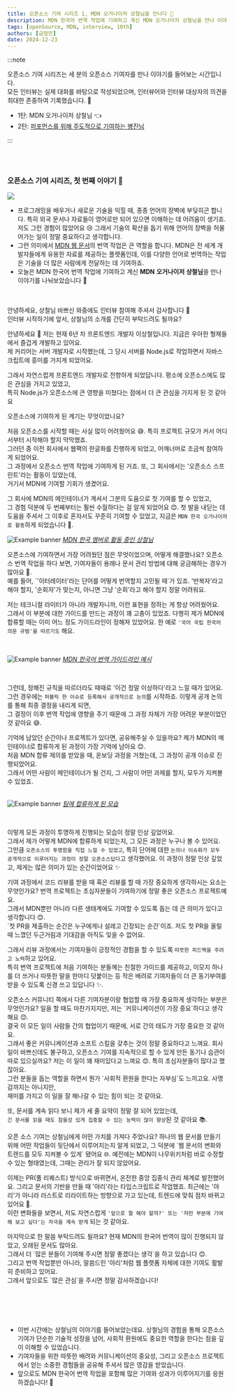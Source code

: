 ```yaml
---
title: 오픈소스 기여 시리즈 1, MDN 오거나이저 상철님을 만나다 🚀
description: MDN 한국어 번역 작업에 기여하고 계신 MDN 오거나이저 상철님을 만나 이야기를 나눠보았습니다 🥳
tags: [openSource, MDN, interview, 10th]
authors: [금정민]
date: 2024-12-23
---
```



:::note

오픈소스 기여 시리즈는 세 분의 오픈소스 기여자를 만나 이야기를 들어보는 시간입니다.<br/>
모든 인터뷰는 실제 대화를 바탕으로 작성되었으며, 인터뷰어와 인터뷰 대상자의 의견을 최대한 존중하여 기록했습니다. 🙏
- 1탄: MDN 오거나이저 상철님 👈
- 2탄: [퍼포먼스를 위해 주도적으로 기여하는 병진님](https://geultto.github.io/blog/open-source/jasonkang14-interview)

:::

<br/>
<br/>


### 오픈소스 기여 시리즈, 첫 번째 이야기 🚀

<img src="https://user-images.githubusercontent.com/10350960/166113119-629295f6-c282-42c9-9379-af2de5ad4338.png" />

- 프로그래밍을 배우거나 새로운 기술을 익힐 때, 종종 언어의 장벽에 부딪히곤 합니다. 
특히 외국 문서나 자료들이 영어로만 되어 있으면 이해하는 데 어려움이 생기죠. 저도 그런 경험이 많았어요 😢
그래서 기술의 확산을 돕기 위해 언어의 장벽을 허물어가는 일이 정말 중요하다고 생각합니다.
- 그런 의미에서 [MDN 웹 문서](https://developer.mozilla.org/ko/docs/Web)의 번역 작업은 큰 역할을 합니다. MDN은 전 세계 개발자들에게 유용한 자료를 제공하는 플랫폼인데, 이를 다양한 언어로 번역하는 작업은 기술을 더 많은 사람에게 전달하는 데 기여하죠. 
- 오늘은 MDN 한국어 번역 작업에 기여하고 계신 **MDN** <HintTooltip content='오픈소스가 원활히 진행되도록 여러 사람과 의사소통하여, 프로젝트를 관리하는 역할'>**오거나이저**</HintTooltip> **상철님**을 만나 이야기를 나눠보았습니다 🥳


<br/>

<Divider />

<br/>

<Question>
안녕하세요, 상철님 바쁘신 와중에도 인터뷰 참여해 주셔서 감사합니다 🙂<br/>인터뷰 시작하기에 앞서, 상철님의 소개를 간단히 부탁드려도 될까요?
</Question>

<Answer profileImg="https://avatars.githubusercontent.com/u/23524849?v=4" name="상철님">

안녕하세요 🙂 저는 현재 6년 차 프론트엔드 개발자 이상철입니다. 지금은 우아한 형제들에서 즐겁게 개발하고 있어요.<br/>
제 커리어는 서버 개발자로 시작했는데, 그 당시 서버를 Node.js로 작업하면서 자바스크립트에 흥미를 가지게 되었어요.<br/>

그래서 자연스럽게 프론트엔드 개발자로 전향하게 되었답니다. 평소에 오픈소스에도 많은 관심을 가지고 있었고,<br/>
특히 Node.js가 오픈소스에 큰 영향을 미쳤다는 점에서 더 큰 관심을 가지게 된 것 같아요

</Answer>


<Question>
오픈소스에 기여하게 된 계기는 무엇이었나요?
</Question>

<Answer profileImg="https://avatars.githubusercontent.com/u/23524849?v=4" name="상철님">

처음 오픈소스를 시작할 때는 사실 많이 어려웠어요 😅.
특히 프로젝트 규모가 커서 어디서부터 시작해야 할지 막막했죠.<br/>
그러던 중 이전 회사에서 웹팩의 한글화를 진행하게 되었고, 어깨너머로 조금씩 참여하게 되었어요.<br/>
그 과정에서 오픈소스 번역 작업에 기여하게 된 거죠. 또, 그 회사에서는 '오픈소스 스프린트'라는 활동이 있었는데,<br/>
거기서 MDN에 기여할 기회가 생겼어요. <br/>


 

그 회사에 MDN의 <HintTooltip content='오픈소스 프로젝트에서 기여자들의 작업을 조율하고, 버그·기능 제안을 검토해 코드에 반영하는 등 프로젝트의 기술 방향성을 책임지는 역할'>메인테이너</HintTooltip>가 계셔서 그분의 도움으로 첫 기여를 할 수 있었고,<br/>그 경험 덕분에 두 번째부터는 훨씬 수월하다는 걸 알게 되었어요 😊. 
첫 발을 내딛는 데 도움을 주셔서 그 이후로 혼자서도 꾸준히 기여할 수 있었고, 지금은 `MDN 한국 오거나이저로 활동`하게 되었습니다 🚀.


![Example banner](/blog/open-source/1ilsang-interview/mdn-member.png)
[_MDN 한국 멤버로 활동 중인 상철님_](https://github.com/orgs/mdn/people)


</Answer>



<Question>
오픈소스에 기여하면서 가장 어려웠던 점은 무엇이었으며, 어떻게 해결했나요?
</Question>

<Answer profileImg="https://avatars.githubusercontent.com/u/23524849?v=4" name="상철님">
오픈소스 번역 작업을 하다 보면, 기여자들이 용례나 문서 관리 방법에 대해 궁금해하는 경우가 많아요 🤔.<br/>
예를 들어, `'이터레이터'라는 단어를 어떻게 번역할지 고민될 때`가 있죠. '반복자'라고 해야 할지, '순회자'가 맞는지, 아니면 그냥 '순회'라고 해야 할지 정말 어려워요.<br/>

저는 <HintTooltip content='기술 분야의 정보를 쉽게 이해할 수 있도록 문서를 작성하고, 매뉴얼이나 가이드, 기술 블로그 등 다양한 형태의 문서화 작업을 담당하는 전문가'>테크니컬 라이터</HintTooltip>가 아니라 개발자니까, 이런 표현을 정하는 게 항상 어려웠어요.<br/>
그래서 이 부분에 대한 가이드를 만드는 과정이 꽤 고충이 있었죠.
다행히 제가 MDN에 합류할 때는 이미 어느 정도 가이드라인이 정해져 있었어요. 한 예로 `'국어 국립 한국어 의문 규범'을 따르기도` 해요.<br/>

<br/>
 
![Example banner](/blog/open-source/1ilsang-interview/mdn-term-guide.png)
[_MDN 한국어 번역 가이드라인 예시_](https://github.com/mdn/translated-content/blob/main/docs/ko/guides/glossary-guide.md)

<br/>

그런데, 정해진 규칙을 따르더라도 때때로 '이건 정말 이상하다'라고 느낄 때가 있어요.<br/>
그런 경우에는 `퍼블릭 한 이슈로 등록해서 공개적으로 논의`를 시작하죠. 이렇게 공개 논의를 통해 최종 결정을 내리게 되면,<br/>
그 결정이 이후 번역 작업에 영향을 주기 때문에 그 과정 자체가 가장 어려운 부분이었던 것 같아요 😅.
</Answer>



<Question>
기억에 남았던 순간이나 프로젝트가 있다면, 공유해주실 수 있을까요?
</Question>

<Answer profileImg="https://avatars.githubusercontent.com/u/23524849?v=4" name="상철님">
제가 MDN의 메인테이너로 합류하게 된 과정이 가장 기억에 남아요 😊.<br/>
처음 MDN 합류 제의를 받았을 때, 온보딩 과정을 거쳤는데, 그 과정이 공개 이슈로 진행되었어요.<br/>
그래서 어떤 사람이 메인테이너가 될 건지, 그 사람이 어떤 과제를 할지, 모두가 지켜볼 수 있었죠.<br/>

<br/>

![Example banner](/blog/open-source/1ilsang-interview/mdn-join-yari.png)
[_팀에 합류하게 된 모습_](https://github.com/mdn/translated-content/pull/18413)

<br/>

이렇게 모든 과정이 투명하게 진행되는 모습이 정말 인상 깊었어요.<br/>
그래서 제가 어떻게 MDN에 합류하게 되었는지, 그 모든 과정은 누구나 볼 수 있어요.<br/>
그만큼 `오픈소스의 투명함을 직접 느낄 수 있었고`, 특히 단어에 대한 `논의나 이슈화가 모두 공개적으로 이루어지는 과정이 정말 오픈소스답다`고 생각했어요.
이 과정이 정말 인상 깊었고, 제게는 많은 의미가 있는 순간이었어요 ✨
</Answer>



<Question>
기여 과정에서 코드 리뷰를 받을 때 혹은 리뷰를 할 때 가장 중요하게 생각하시는 요소는 무엇인가요?
</Question>

<Answer profileImg="https://avatars.githubusercontent.com/u/23524849?v=4" name="상철님">
번역 프로젝트는 초심자분들이 기여하기에 정말 좋은 오픈소스 프로젝트예요.<br/>
그래서 MDN뿐만 아니라 다른 생태계에도 기여할 수 있도록 돕는 데 큰 의미가 있다고 생각합니다 😊.<br/>
`첫 PR을 제출하는 순간은 누구에게나 설레고 긴장되는 순간`이죠. 저도 첫 PR을 올릴 때 느꼈던 두근거림과 기대감을 아직도 잊을 수 없어요.<br/>

그래서 리뷰 과정에서는 기여자들이 긍정적인 경험을 할 수 있도록 `따뜻한 피드백을 주려고 노력`하고 있어요.<br/>
특히 번역 프로젝트에 처음 기여하는 분들께는 친절한 가이드를 제공하고, 이모지 하나를 더 쓰거나 따뜻한 말을 한마디 덧붙이는 등 작은 배려로 기여자들이 더 큰 동기부여를 받을 수 있도록 신경 쓰고 있답니다 ✨.
</Answer>


<Question>
오픈소스 커뮤니티 쪽에서 다른 기여자분이랑 협업할 때 가장 중요하게 생각하는 부분은 무엇인가요?
</Question>

<Answer profileImg="https://avatars.githubusercontent.com/u/23524849?v=4" name="상철님">
일을 할 때도 마찬가지지만, 저는 `커뮤니케이션이 가장 중요`하다고 생각해요 😊.<br/>
결국 이 모든 일이 사람들 간의 협업이기 때문에, 서로 간의 태도가 가장 중요한 것 같아요.<br/>
그래서 좋은 커뮤니케이션과 소프트 스킬을 갖추는 것이 정말 중요하다고 느껴요.
</Answer>



<Question>
회사 일이 바쁘신데도 불구하고, 오픈소스 기여를 지속적으로 할 수 있게 만든 동기나 습관이 따로 있으실까요?
</Question>

<Answer profileImg="https://avatars.githubusercontent.com/u/23524849?v=4" name="상철님">
저는 이 일이 꽤 재미있다고 느껴요 😊. 특히 초심자분들이 많다고 했잖아요.<br/>
그런 분들을 돕는 역할을 하면서 뭔가 `사회적 환원을 한다는 자부심`도 느끼고요. 사명감까지는 아니지만,<br/>
재미를 가지고 이 일을 잘 해나갈 수 있는 힘이 되는 것 같아요.<br/>

또, 문서를 계속 읽다 보니 제가 세 줄 요약이 정말 잘 되어 있었는데,<br/>`긴 문서를 읽을 때도 참을성 있게 집중할 수 있는 능력이 많이 향상`된 것 같아요 📚.
</Answer>




<Question>
오픈 소스 기여는 상철님에게 어떤 가치를 가져다 주었나요?
</Question>

<Answer profileImg="https://avatars.githubusercontent.com/u/23524849?v=4" name="상철님">
하나의 웹 문서를 만들기 위해 어떤 작업들이 뒷단에서 이루어지는지 알게 되었고, 그 덕분에 `웹 문서의 변화와 트렌드를 모두 지켜볼 수 있게` 됐어요 🌐.
예전에는 MDN이 나무위키처럼 바로 수정할 수 있는 형태였는데, 그때는 관리가 잘 되지 않았어요.<br/>

이제는 PR(풀 리퀘스트) 방식으로 바뀌면서, 온전한 중앙 집중식 관리 체계로 발전했어요. 그리고 문서의 기반을 만들 때 '야리'라는 타입스크립트로 작업했죠. 최근에는 '야리'가 아니라 러스트로 리라이트하는 방향으로 가고 있는데, 트렌드에 맞춰 점차 바뀌고 있어요 🔄.<br/>
이런 변화들을 보면서, 저도 자연스럽게 `'앞으로 뭘 해야 할까?' 또는 '저런 부분에 기여해 보고 싶다'는 자극을 계속 받게` 되는 것 같아요.
</Answer>



<Question>
마지막으로 한 말씀 부탁드려도 될까요?
</Question>

<Answer profileImg="https://avatars.githubusercontent.com/u/23524849?v=4" name="상철님" direction="center">
현재 MDN의 한국어 번역이 많이 진행되지 않았고, 오래된 문서도 많아요.<br/>
그래서 더 `많은 분들이 기여해 주시면 정말 좋겠다는 생각`을 하고 있습니다 😊.<br/>
그리고 번역 작업뿐만 아니라, 말씀드린 '야리'처럼 웹 플랫폼 자체에 대한 기여도 활발히 준비하고 있어요.<br/>
그래서 앞으로도 `많은 관심`을 주시면 정말 감사하겠습니다!
</Answer>




<br/><br/>

<Divider/>

<br/>


- 이번 시간에는 상철님의 이야기를 들어보았는데요. 상철님의 경험을 통해 오픈소스 기여가 단순한 기술적 성장을 넘어, 사회적 환원에도 중요한 역할을 한다는 점을 깊이 이해할 수 있었습니다.
- 기여자들을 위한 따뜻한 배려와 커뮤니케이션의 중요성, 그리고 오픈소스 프로젝트에서 얻는 소중한 경험들을 공유해 주셔서 많은 영감을 받았습니다. 
- 앞으로도 MDN 한국어 번역 작업을 포함해 많은 기여와 성과가 이루어지기를 응원하겠습니다! 🚀


<ProfileCard title="상철님의 github" profileImg="https://avatars.githubusercontent.com/u/23524849?v=4" url="https://github.com/1ilsang" />



